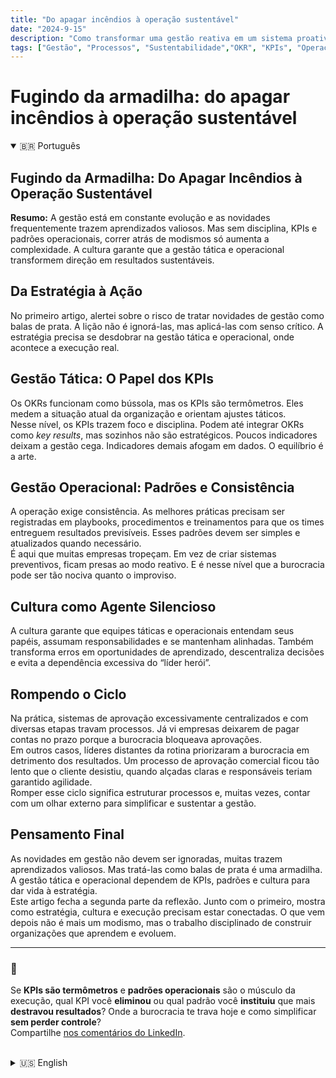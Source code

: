 ```yaml
---
title: "Do apagar incêndios à operação sustentável"
date: "2024-9-15"
description: "Como transformar uma gestão reativa em um sistema proativo e sustentável que previne crises ao invés de apenas reagir a elas."
tags: ["Gestão", "Processos", "Sustentabilidade","OKR", "KPIs", "Operações", "Estratégia"]
---
```

# Fugindo da armadilha: do apagar incêndios à operação sustentável

<details open>
  <summary>🇧🇷 Português</summary>

## Fugindo da Armadilha: Do Apagar Incêndios à Operação Sustentável
**Resumo:** A gestão está em constante evolução e as novidades frequentemente trazem aprendizados valiosos. Mas sem disciplina, KPIs e padrões operacionais, correr atrás de modismos só aumenta a complexidade. A cultura garante que a gestão tática e operacional transformem direção em resultados sustentáveis.

## Da Estratégia à Ação
No primeiro artigo, alertei sobre o risco de tratar novidades de gestão como balas de prata. A lição não é ignorá-las, mas aplicá-las com senso crítico. A estratégia precisa se desdobrar na gestão tática e operacional, onde acontece a execução real.

## Gestão Tática: O Papel dos KPIs
Os OKRs funcionam como bússola, mas os KPIs são termômetros. Eles medem a situação atual da organização e orientam ajustes táticos.  
Nesse nível, os KPIs trazem foco e disciplina. Podem até integrar OKRs como _key results_, mas sozinhos não são estratégicos. Poucos indicadores deixam a gestão cega. Indicadores demais afogam em dados. O equilíbrio é a arte.

## Gestão Operacional: Padrões e Consistência
A operação exige consistência. As melhores práticas precisam ser registradas em playbooks, procedimentos e treinamentos para que os times entreguem resultados previsíveis. Esses padrões devem ser simples e atualizados quando necessário.  
É aqui que muitas empresas tropeçam. Em vez de criar sistemas preventivos, ficam presas ao modo reativo. E é nesse nível que a burocracia pode ser tão nociva quanto o improviso.

## Cultura como Agente Silencioso
A cultura garante que equipes táticas e operacionais entendam seus papéis, assumam responsabilidades e se mantenham alinhadas. Também transforma erros em oportunidades de aprendizado, descentraliza decisões e evita a dependência excessiva do “líder herói”.

## Rompendo o Ciclo
Na prática, sistemas de aprovação excessivamente centralizados e com diversas etapas travam processos. Já vi empresas deixarem de pagar contas no prazo porque a burocracia bloqueava aprovações.  
Em outros casos, líderes distantes da rotina priorizaram a burocracia em detrimento dos resultados. Um processo de aprovação comercial ficou tão lento que o cliente desistiu, quando alçadas claras e responsáveis teriam garantido agilidade.  
Romper esse ciclo significa estruturar processos e, muitas vezes, contar com um olhar externo para simplificar e sustentar a gestão.

## Pensamento Final
As novidades em gestão não devem ser ignoradas, muitas trazem aprendizados valiosos. Mas tratá-las como balas de prata é uma armadilha. A gestão tática e operacional dependem de KPIs, padrões e cultura para dar vida à estratégia.  
Este artigo fecha a segunda parte da reflexão. Junto com o primeiro, mostra como estratégia, cultura e execução precisam estar conectadas. O que vem depois não é mais um modismo, mas o trabalho disciplinado de construir organizações que aprendem e evoluem.

---

### 💬
Se **KPIs são termômetros** e **padrões operacionais** são o músculo da execução, qual KPI você **eliminou** ou qual padrão você **instituiu** que mais **destravou resultados**? Onde a burocracia te trava hoje e como simplificar **sem perder controle**?  
Compartilhe [nos comentários do LinkedIn](https://www.linkedin.com/pulse/why-okrs-compass-cure-eduardo-minari-yqjhf).

</details>

<br />

<details>
  <summary>🇺🇸 English</summary>

## Escaping the Trap: From Firefighting to Sustainable Operations
**Summary:** Management evolves constantly, and new practices often bring valuable insights. But without discipline, KPIs, and operational standards, chasing fads only increases complexity. Culture ensures that tactical and operational management transform direction into sustainable results.

## From Strategy to Action
In the first article, I warned against treating management innovations as silver bullets. The lesson is not to ignore them but to apply them critically. Strategy must cascade into tactical and operational management, where real execution happens.

## Tactical Management: The Role of KPIs
OKRs serve as a compass, but KPIs are thermometers. They measure the organization’s current state and guide tactical adjustments.  
At this level, KPIs provide focus and discipline. They can even integrate into OKRs as key results, but alone they are not strategic. Too few, and management is blind. Too many, and the organization drowns in data. Balance is the art.

## Operational Management: Standards and Consistency
Operations demand consistency. Best practices must be captured in playbooks, procedures, and training so that teams deliver predictable results. Standards should be simple and updated when needed.  
This is where companies often stumble. Instead of building preventive systems, they get stuck in reactive mode. And it is here that bureaucracy can be as harmful as improvisation.

## Culture as the Silent Enabler
Culture ensures that tactical and operational teams understand their roles, feel accountable, and stay aligned. It also treats errors as learning opportunities, decentralizes decisions, and avoids excessive dependence on “hero leaders.”

## Breaking the Cycle
In practice, overly centralized approval systems with endless steps slow everything down. I have seen companies miss payment deadlines because bureaucracy blocked approvals.  
In other cases, leaders far from day-to-day reality prioritized bureaucracy over results. A commercial approval process became so slow that customers gave up, when clear levels of authority would have guaranteed agility.  
Breaking the cycle means structuring processes and sometimes bringing in external perspectives to simplify and sustain management. 

## Closing Thought
New management practices should not be ignored, many bring insights worth adopting. But chasing them as if they were silver bullets is a trap. Tactical and operational management depend on KPIs, standards, and culture to give life to strategy.  
This article closes the second part of the reflection. Together with the first, it shows how strategy, culture, and execution must connect. What comes next is not another fad, but the disciplined work of building organizations that last.

---

### 💬
If **KPIs are thermometers** and **operational standards** are the muscle of execution, which KPI did you **kill** or which standard did you **institutionalize** that most **unlocked results**? Where does bureaucracy hold you back today and how would you simplify **without losing control**?  
Share your take [in the LinkedIn comments](https://www.linkedin.com/pulse/why-okrs-compass-cure-eduardo-minari-yqjhf)

</details>